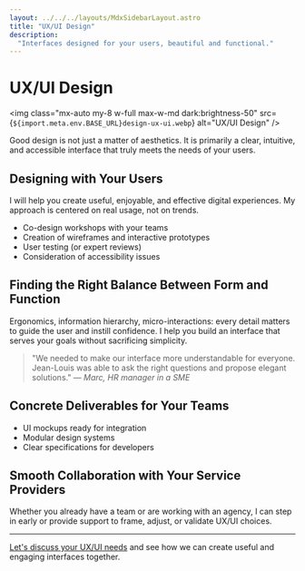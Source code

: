 ```yaml
---
layout: ../../../layouts/MdxSidebarLayout.astro
title: "UX/UI Design"
description:
  "Interfaces designed for your users, beautiful and functional."
---
```



# UX/UI Design

<img
  class="mx-auto my-8 w-full max-w-md dark:brightness-50"
  src={`${import.meta.env.BASE_URL}design-ux-ui.webp`}
  alt="UX/UI Design"
/>

Good design is not just a matter of aesthetics. It is primarily a clear, intuitive, and accessible interface that truly meets the needs of your users.

## Designing with Your Users

I will help you create useful, enjoyable, and effective digital experiences. My approach is centered on real usage, not on trends.

- Co-design workshops with your teams
- Creation of wireframes and interactive prototypes
- User testing (or expert reviews)
- Consideration of accessibility issues

## Finding the Right Balance Between Form and Function

Ergonomics, information hierarchy, micro-interactions: every detail matters to guide the user and instill confidence. I help you build an interface that serves your goals without sacrificing simplicity.

> "We needed to make our interface more understandable for everyone. Jean-Louis was able to ask the right questions and propose elegant solutions." — _Marc, HR manager in a SME_

## Concrete Deliverables for Your Teams

- UI mockups ready for integration
- Modular design systems
- Clear specifications for developers

## Smooth Collaboration with Your Service Providers

Whether you already have a team or are working with an agency, I can step in early or provide support to frame, adjust, or validate UX/UI choices.

---

[Let's discuss your UX/UI needs](../fr/contact) and see how we can create useful and engaging interfaces together.